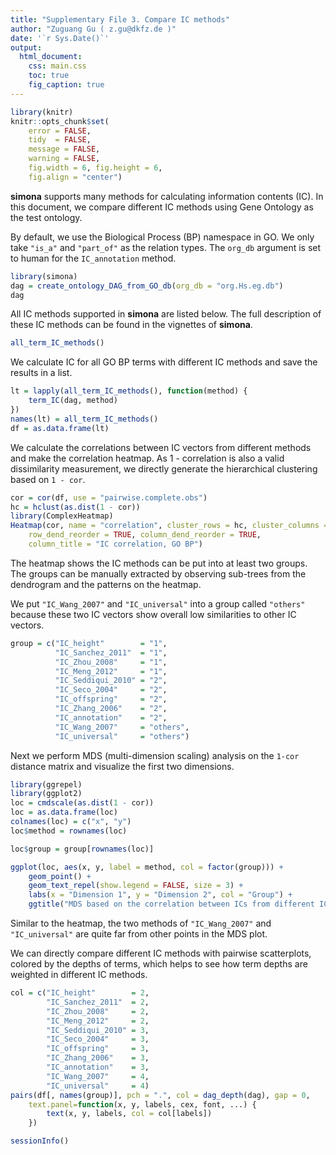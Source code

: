```yaml
---
title: "Supplementary File 3. Compare IC methods"
author: "Zuguang Gu ( z.gu@dkfz.de )"
date: '`r Sys.Date()`'
output: 
  html_document:
    css: main.css
    toc: true
    fig_caption: true
---
```


```r
library(knitr)
knitr::opts_chunk$set(
    error = FALSE,
    tidy  = FALSE,
    message = FALSE,
    warning = FALSE,
    fig.width = 6, fig.height = 6,
    fig.align = "center")
```

**simona** supports many methods for calculating information contents (IC). In
this document, we compare different IC methods using Gene Ontology as the test
ontology.

By default, we use the Biological Process (BP) namespace in GO. We only take
`"is_a"` and `"part_of"` as the relation types. The `org_db` argument is
set to human for the `IC_annotation` method.

```r
library(simona)
dag = create_ontology_DAG_from_GO_db(org_db = "org.Hs.eg.db")
dag
```

All IC methods supported in **simona** are listed below. The full
description of these IC methods can be found in the vignettes of **simona**.

```r
all_term_IC_methods()
```

We calculate IC for all GO BP terms with different IC methods and save the results in a list.

```r
lt = lapply(all_term_IC_methods(), function(method) {
    term_IC(dag, method)
})
names(lt) = all_term_IC_methods()
df = as.data.frame(lt)
```

We calculate the correlations between IC vectors from different methods and
make the correlation heatmap. As 1 - correlation is also a valid dissimilarity
measurement, we directly generate the hierarchical clustering based on `1 -
cor`.

```r
cor = cor(df, use = "pairwise.complete.obs")
hc = hclust(as.dist(1 - cor))
library(ComplexHeatmap)
Heatmap(cor, name = "correlation", cluster_rows = hc, cluster_columns = hc,
    row_dend_reorder = TRUE, column_dend_reorder = TRUE,
    column_title = "IC correlation, GO BP")
```

The heatmap shows the IC methods can be put into at least two groups. The groups can 
be manually extracted by observing sub-trees from the dendrogram and the patterns on the heatmap.

We put `"IC_Wang_2007"` and `"IC_universal"` into a group called `"others"` because
these two IC vectors show overall low similarities to other IC vectors. 

```r
group = c("IC_height"        = "1",
          "IC_Sanchez_2011"  = "1",
          "IC_Zhou_2008"     = "1",
          "IC_Meng_2012"     = "1",
          "IC_Seddiqui_2010" = "2",
          "IC_Seco_2004"     = "2",
          "IC_offspring"     = "2",
          "IC_Zhang_2006"    = "2",
          "IC_annotation"    = "2",
          "IC_Wang_2007"     = "others",
          "IC_universal"     = "others")
```

Next we perform MDS (multi-dimension scaling) analysis on the `1-cor` distance matrix and
visualize the first two dimensions. 

```r
library(ggrepel)
library(ggplot2)
loc = cmdscale(as.dist(1 - cor))
loc = as.data.frame(loc)
colnames(loc) = c("x", "y")
loc$method = rownames(loc)

loc$group = group[rownames(loc)]

ggplot(loc, aes(x, y, label = method, col = factor(group))) + 
    geom_point() + 
    geom_text_repel(show.legend = FALSE, size = 3) +
    labs(x = "Dimension 1", y = "Dimension 2", col = "Group") +
    ggtitle("MDS based on the correlation between ICs from different IC methods")
```

Similar to the heatmap, the two methods of `"IC_Wang_2007"` and `"IC_universal"` 
are quite far from other points in the MDS plot.

We can directly compare different IC methods with pairwise scatterplots, colored by 
the depths of terms, which helps to see how term depths are weighted in different IC methods.

```r
col = c("IC_height"        = 2,
        "IC_Sanchez_2011"  = 2,
        "IC_Zhou_2008"     = 2,
        "IC_Meng_2012"     = 2,
        "IC_Seddiqui_2010" = 3,
        "IC_Seco_2004"     = 3,
        "IC_offspring"     = 3,
        "IC_Zhang_2006"    = 3,
        "IC_annotation"    = 3,
        "IC_Wang_2007"     = 4,
        "IC_universal"     = 4)
pairs(df[, names(group)], pch = ".", col = dag_depth(dag), gap = 0, 
    text.panel=function(x, y, labels, cex, font, ...) {
        text(x, y, labels, col = col[labels])
    })
```



```r
sessionInfo()
```
